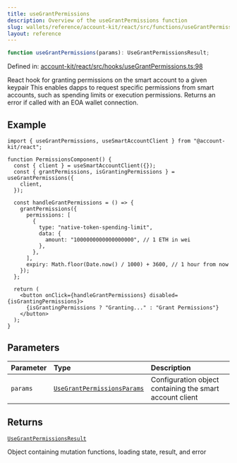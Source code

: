 ```yaml
---
title: useGrantPermissions
description: Overview of the useGrantPermissions function
slug: wallets/reference/account-kit/react/src/functions/useGrantPermissions
layout: reference
---
```


```ts
function useGrantPermissions(params): UseGrantPermissionsResult;
```

Defined in: [account-kit/react/src/hooks/useGrantPermissions.ts:98](https://github.com/alchemyplatform/aa-sdk/blob/49e74eee8606f480b200b4612d00d950da8a8742/account-kit/react/src/hooks/useGrantPermissions.ts#L98)

React hook for granting permissions on the smart account to a given keypair
This enables dapps to request specific permissions from smart accounts, such as spending limits or execution permissions.
Returns an error if called with an EOA wallet connection.

## Example

```tsx twoslash
import { useGrantPermissions, useSmartAccountClient } from "@account-kit/react";

function PermissionsComponent() {
  const { client } = useSmartAccountClient({});
  const { grantPermissions, isGrantingPermissions } = useGrantPermissions({
    client,
  });

  const handleGrantPermissions = () => {
    grantPermissions({
      permissions: [
        {
          type: "native-token-spending-limit",
          data: {
            amount: "1000000000000000000", // 1 ETH in wei
          },
        },
      ],
      expiry: Math.floor(Date.now() / 1000) + 3600, // 1 hour from now
    });
  };

  return (
    <button onClick={handleGrantPermissions} disabled={isGrantingPermissions}>
      {isGrantingPermissions ? "Granting..." : "Grant Permissions"}
    </button>
  );
}
```

## Parameters

| Parameter | Type                                                                         | Description                                              |
| :-------- | :--------------------------------------------------------------------------- | :------------------------------------------------------- |
| `params`  | [`UseGrantPermissionsParams`](../type-aliases/UseGrantPermissionsParams.mdx) | Configuration object containing the smart account client |

## Returns

[`UseGrantPermissionsResult`](../type-aliases/UseGrantPermissionsResult.mdx)

Object containing mutation functions, loading state, result, and error
